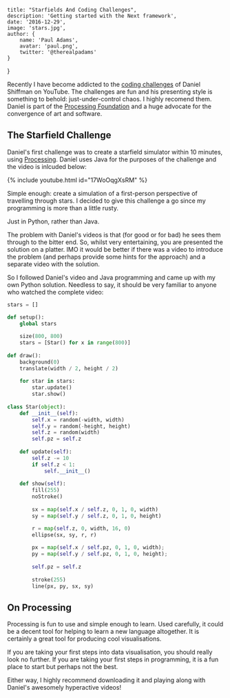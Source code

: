 
    title: "Starfields And Coding Challenges",
    description: 'Getting started with the Next framework',
    date: '2016-12-29',
    image: 'stars.jpg',
    author: {
        name: 'Paul Adams',
        avatar: 'paul.png',
        twitter: '@therealpadams'
    }
}


Recently I have become addicted to the [coding
challenges](https://www.youtube.com/playlist?list=PLRqwX-V7Uu6ZiZxtDDRCi6uhfTH4FilpH)
of Daniel Shiffman on YouTube. The challenges are fun and his
presenting style is something to behold: just-under-control chaos. I
highly recomend them. Daniel is part of the [Processing
Foundation](https://processingfoundation.org/) and a huge advocate for
the convergence of art and software.

## The Starfield Challenge

Daniel's first challenge was to create a starfield simulator within 10
minutes, using [Processing](https://www.processing.org). Daniel uses
Java for the purposes of the challenge and the video is inlcuded
below:

{% include youtube.html id="17WoOqgXsRM" %}

Simple enough: create a simulation of a first-person perspective of
travelling through stars. I decided to give this challenge a go since
my programming is more than a little rusty.

Just in Python, rather than Java.

The problem with Daniel's videos is that (for good or for bad) he sees
them through to the bitter end. So, whilst very entertaining, you are
presented the solution on a platter. IMO it would be better if there
was a video to introduce the problem (and perhaps provide some hints
for the approach) and a separate video with the solution.

So I followed Daniel's video and Java programming and came up with my
own Python solution. Needless to say, it should be very familiar to
anyone who watched the complete video:

```python
stars = []

def setup():
    global stars
    
    size(800, 800)
    stars = [Star() for x in range(800)]
    
def draw():
    background(0)
    translate(width / 2, height / 2)
    
    for star in stars:
        star.update()
        star.show()
        
class Star(object):
    def __init__(self):
        self.x = random(-width, width)
        self.y = random(-height, height)
        self.z = random(width)
        self.pz = self.z
        
    def update(self):
        self.z -= 10
        if self.z < 1:
            self.__init__()
                
    def show(self):
        fill(255)
        noStroke()
        
        sx = map(self.x / self.z, 0, 1, 0, width)
        sy = map(self.y / self.z, 0, 1, 0, height)

        r = map(self.z, 0, width, 16, 0)        
        ellipse(sx, sy, r, r)
        
        px = map(self.x / self.pz, 0, 1, 0, width);
        py = map(self.y / self.pz, 0, 1, 0, height);
        
        self.pz = self.z
        
        stroke(255)
        line(px, py, sx, sy)
```

## On Processing

Processing is fun to use and simple enough to learn. Used carefully,
it could be a decent tool for helping to learn a new language
altogether. It is certainly a great tool for producing cool
visualisations.

If you are taking your first steps into data visualisation, you should
really look no further. If you are taking your first steps in
programming, it is a fun place to start but perhaps not the best.

Either way, I highly recommend downloading it and playing along with
Daniel's awesomely hyperactive videos!
